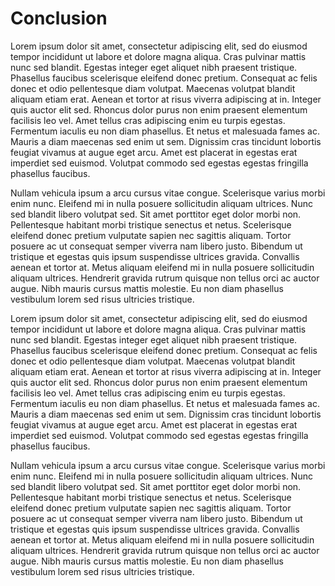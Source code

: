 # Conclusion

Lorem ipsum dolor sit amet, consectetur adipiscing elit, sed do eiusmod tempor incididunt ut labore et dolore magna aliqua. Cras pulvinar mattis nunc sed blandit. Egestas integer eget aliquet nibh praesent tristique. Phasellus faucibus scelerisque eleifend donec pretium. Consequat ac felis donec et odio pellentesque diam volutpat. Maecenas volutpat blandit aliquam etiam erat. Aenean et tortor at risus viverra adipiscing at in. Integer quis auctor elit sed. Rhoncus dolor purus non enim praesent elementum facilisis leo vel. Amet tellus cras adipiscing enim eu turpis egestas. Fermentum iaculis eu non diam phasellus. Et netus et malesuada fames ac. Mauris a diam maecenas sed enim ut sem. Dignissim cras tincidunt lobortis feugiat vivamus at augue eget arcu. Amet est placerat in egestas erat imperdiet sed euismod. Volutpat commodo sed egestas egestas fringilla phasellus faucibus.

Nullam vehicula ipsum a arcu cursus vitae congue. Scelerisque varius morbi enim nunc. Eleifend mi in nulla posuere sollicitudin aliquam ultrices. Nunc sed blandit libero volutpat sed. Sit amet porttitor eget dolor morbi non. Pellentesque habitant morbi tristique senectus et netus. Scelerisque eleifend donec pretium vulputate sapien nec sagittis aliquam. Tortor posuere ac ut consequat semper viverra nam libero justo. Bibendum ut tristique et egestas quis ipsum suspendisse ultrices gravida. Convallis aenean et tortor at. Metus aliquam eleifend mi in nulla posuere sollicitudin aliquam ultrices. Hendrerit gravida rutrum quisque non tellus orci ac auctor augue. Nibh mauris cursus mattis molestie. Eu non diam phasellus vestibulum lorem sed risus ultricies tristique.


Lorem ipsum dolor sit amet, consectetur adipiscing elit, sed do eiusmod tempor incididunt ut labore et dolore magna aliqua. Cras pulvinar mattis nunc sed blandit. Egestas integer eget aliquet nibh praesent tristique. Phasellus faucibus scelerisque eleifend donec pretium. Consequat ac felis donec et odio pellentesque diam volutpat. Maecenas volutpat blandit aliquam etiam erat. Aenean et tortor at risus viverra adipiscing at in. Integer quis auctor elit sed. Rhoncus dolor purus non enim praesent elementum facilisis leo vel. Amet tellus cras adipiscing enim eu turpis egestas. Fermentum iaculis eu non diam phasellus. Et netus et malesuada fames ac. Mauris a diam maecenas sed enim ut sem. Dignissim cras tincidunt lobortis feugiat vivamus at augue eget arcu. Amet est placerat in egestas erat imperdiet sed euismod. Volutpat commodo sed egestas egestas fringilla phasellus faucibus.

Nullam vehicula ipsum a arcu cursus vitae congue. Scelerisque varius morbi enim nunc. Eleifend mi in nulla posuere sollicitudin aliquam ultrices. Nunc sed blandit libero volutpat sed. Sit amet porttitor eget dolor morbi non. Pellentesque habitant morbi tristique senectus et netus. Scelerisque eleifend donec pretium vulputate sapien nec sagittis aliquam. Tortor posuere ac ut consequat semper viverra nam libero justo. Bibendum ut tristique et egestas quis ipsum suspendisse ultrices gravida. Convallis aenean et tortor at. Metus aliquam eleifend mi in nulla posuere sollicitudin aliquam ultrices. Hendrerit gravida rutrum quisque non tellus orci ac auctor augue. Nibh mauris cursus mattis molestie. Eu non diam phasellus vestibulum lorem sed risus ultricies tristique.